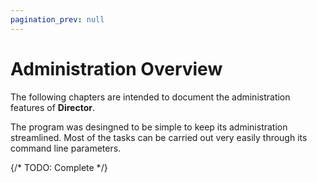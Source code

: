 ```yaml
---
pagination_prev: null
---
```


# Administration Overview

The following chapters are intended to document the administration features of **Director**.

The program was desingned to be simple to keep its administration streamlined. Most of the tasks can be carried out very easily through its command line parameters.

{/* TODO: Complete */}